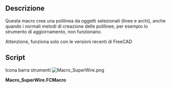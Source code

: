 <languages/>

{{Macro/it
|Name=SuperWire
|Icon=Macro_SuperWire.png
|Translate=Forza Wire
|Description=Questa macro crea una polilinea da oggetti selezionati (linee e archi), anche quando i normali metodi di creazione delle polilinee, per esempio lo strumento di aggiornamento, non funzionano
|Author=Yorik
|Version=0.1
|Date=2012-05-22
|FCVersion=All
|Download=[https://www.freecadweb.org/wiki/images/e/e3/Macro_SuperWire.png ToolBar Icon]
}}

<span id="Description"></span>
==Descrizione==

Questa macro crea una polilinea da oggetti selezionati (linee e archi), anche quando i normali metodi di creazione delle polilinee, per esempio lo strumento di aggiornamento, non funzionano.

Attenzione, funziona solo con le versioni recenti di FreeCAD

==Script==

Icona barra strumenti
[[Image:Macro_SuperWire.png]]

'''Macro_SuperWire.FCMacro'''

{{MacroCode|code=
import FreeCAD,FreeCADGui,Part
try:
    import DraftGeomUtils as fcgeo
except:
    from draftlibs import fcgeo

sel = FreeCADGui.Selection.getSelection()
if not sel:
   FreeCAD.Console.PrintWarning("Select something first!")
else:
   elist = []
   for obj in sel:
       if hasattr(obj,"Shape"):
           elist.append(obj.Shape.Edges[0])
   wire = fcgeo.superWire(elist)
   if wire:
       Part.show(wire)
   else:
       FreeCAD.Console.PrintError("SuperWire operation failed!")
}}